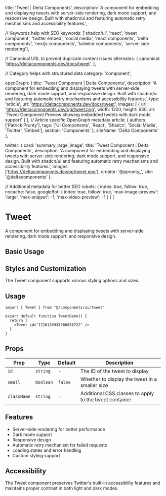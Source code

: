   title: 'Tweet | Delta Components',
  description: 'A component for embedding and displaying tweets with server-side rendering, dark mode support, and responsive design. Built with shadcn/ui and featuring automatic retry mechanisms and accessibility features.',

  // Keywords help with SEO
  keywords: ['shadcn/ui', 'react', 'tweet component', 'twitter embed', 'social media', 'react components', 'delta components', 'nextjs components', 'tailwind components', 'server-side rendering'],

  // Canonical URL to prevent duplicate content issues
  alternates: {
    canonical: 'https://deltacomponents.dev/docs/tweet',
  },

  // Category helps with structured data
  category: 'component',

  openGraph: {
    title: 'Tweet Component | Delta Components',
    description: 'A component for embedding and displaying tweets with server-side rendering, dark mode support, and responsive design. Built with shadcn/ui and featuring automatic retry mechanisms and accessibility features.',
    type: 'article',
    url: 'https://deltacomponents.dev/docs/tweet',
    images: [
      {
        url: 'https://deltacomponents.dev/og/tweet.png',
        width: 1200,
        height: 630,
        alt: 'Tweet Component Preview showing embedded tweets with dark mode support'
      }
    ],
    // Article specific OpenGraph metadata
    article: {
      authors: ['Patrick Prunty'],
      tags: ['UI Components', 'React', 'Shadcn', 'Social Media', 'Twitter', 'Embed'],
      section: 'Components'
    },
    siteName: 'Delta Components'
  },

  twitter: {
    card: 'summary_large_image',
    title: 'Tweet Component | Delta Components',
    description: 'A component for embedding and displaying tweets with server-side rendering, dark mode support, and responsive design. Built with shadcn/ui and featuring automatic retry mechanisms and accessibility features.',
    images: ['https://deltacomponents.dev/og/tweet.png'],
    creator: '@pprunty_',
    site: '@deltacomponents'
  },

  // Additional metadata for better SEO
  robots: {
    index: true,
    follow: true,
    nocache: false,
    googleBot: {
      index: true,
      follow: true,
      'max-image-preview': 'large',
      'max-snippet': -1,
      'max-video-preview': -1
    }
  }
}

# Tweet

A component for embedding and displaying tweets with server-side rendering, dark mode support, and responsive design.

## Basic Usage

<ComponentTabs name="tweet-basic" />

<InstallationInstructions componentName="tweet" />

## Styles and Customization

The Tweet component supports various styling options and sizes.

<ComponentTabs name="tweet-styles" />

## Usage

```tsx
import { Tweet } from "@/components/ui/tweet"

export default function TweetDemo() {
  return (
    <Tweet id="1726130933966856722" />
  )
}
```

## Props

| Prop | Type | Default | Description |
|------|------|---------|-------------|
| `id` | `string` | - | The ID of the tweet to display |
| `small` | `boolean` | `false` | Whether to display the tweet in a smaller size |
| `className` | `string` | - | Additional CSS classes to apply to the tweet container |

## Features

- Server-side rendering for better performance
- Dark mode support
- Responsive design
- Automatic retry mechanism for failed requests
- Loading states and error handling
- Custom styling support

## Accessibility

The Tweet component preserves Twitter's built-in accessibility features and maintains proper contrast in both light and dark modes. 